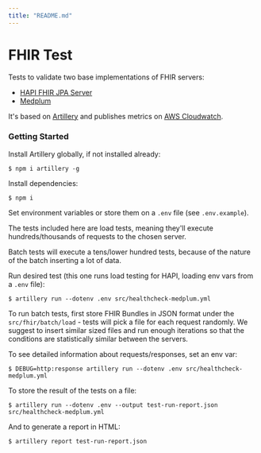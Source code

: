 ```yaml
---
title: "README.md"
---
```


# FHIR Test

Tests to validate two base implementations of FHIR servers:

- [HAPI FHIR JPA Server](https://github.com/hapifhir/hapi-fhir-jpaserver-starter)
- [Medplum](https://github.com/medplum/medplum)

It's based on [Artillery](https://www.artillery.io/) and publishes metrics on [AWS Cloudwatch](https://aws.amazon.com/cloudwatch/).

### Getting Started

Install Artillery globally, if not installed already:

```shell
$ npm i artillery -g
```

Install dependencies:

```shell
$ npm i
```

Set environment variables or store them on a `.env` file (see `.env.example`).

The tests included here are load tests, meaning they'll execute hundreds/thousands of requests to the chosen server.

Batch tests will execute a tens/lower hundred tests, because of the nature of the batch inserting a lot of data.

Run desired test (this one runs load testing for HAPI, loading env vars from a `.env` file):

```shell
$ artillery run --dotenv .env src/healthcheck-medplum.yml
```

To run batch tests, first store FHIR Bundles in JSON format under the `src/fhir/batch/load` - tests will pick a file for
each request randomly. We suggest to insert similar sized files and run enough iterations so that the conditions are
statistically similar between the servers.

To see detailed information about requests/responses, set an env var:

```shell
$ DEBUG=http:response artillery run --dotenv .env src/healthcheck-medplum.yml
```

To store the result of the tests on a file:

```shell
$ artillery run --dotenv .env --output test-run-report.json src/healthcheck-medplum.yml
```

And to generate a report in HTML:

```shell
$ artillery report test-run-report.json
```
